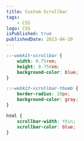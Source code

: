 ```yaml
---
title: Custom Scrollbar
tags:
    - CSS
logo: CSS
isPublished: true
publishedDate: 2023-04-10
---
```


```css showLineNumbers
::-webkit-scrollbar {
	width: 0.75rem;
	height: 0.75rem;
	background-color: blue;
}

::-webkit-scrollbar-thumb {
	border-radius: 20px;
	background-color: gray;
}

html {
	scrollbar-width: thin;
	scrollbar-color: blue;
}
```
